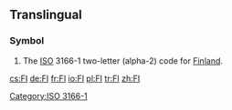 ==Translingual==

===Symbol===
{{head|mul|symbol}}
# The [[ISO]] 3166-1 two-letter (alpha-2) code for [[Finland]].

[[Category:ISO 3166-1]]

[[cs:FI]]
[[de:FI]]
[[fr:FI]]
[[io:FI]]
[[pl:FI]]
[[tr:FI]]
[[zh:FI]]